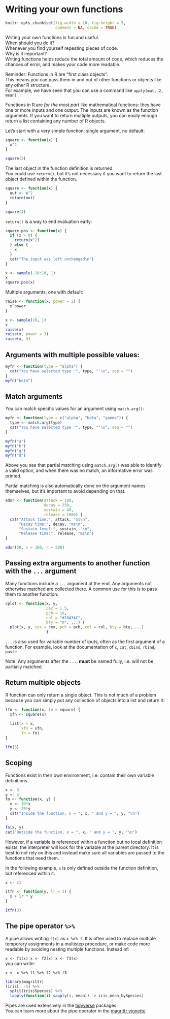 # Writing your own functions {#functions}

```r
knitr::opts_chunk$set(fig.width = 10, fig.height = 5,
                      comment = NA, cache = TRUE) 
```

Writing your own functions is fun and useful.  
When should you do it?  
Whenever you find yourself repeating pieces of code.  
Why is it important?  
Writing functions helps reduce the total amount of code, which reduces the chances of error, and makes your code more readable.  

Reminder: Functions in R are "first class objects".  
This means you can pass them in and out of other functions or objects like any other R structure.  
For example, we have seen that you can use a command like `apply(mat, 2, mean)`   

Functions in R are *for the most part* like mathematical functions: they have one or more inputs and one output. The inputs are known as the function arguments. If you want to return multiple outputs, you can easily enough return a list containing any number of R objects.

Let's start with a very simple function: single argument, no default:

```r
square <- function(x) {
  x^2
}

square(3)
```

The last object in the function definition is returned.  
You could use `return()`, but it's not necessary if you want to return the last object defined within the function.

```r
square <- function(x) {
  out <- x^2
  return(out)
}

square(4)
```

`return()` is a way to end evaluation early:

```r
square.pos <- function(x) {
  if (x > 0) {
    return(x^2)
  } else {
    x
  }
  cat("The input was left unchanged\n")
}

x <- sample(-10:10, 1)
x
square.pos(x)
```

Multiple arguments, one with default:

```r
raise <- function(x, power = 2) {
  x^power
}

x <- sample(10, 1)
x
raise(x)
raise(x, power = 3)
raise(x, 3)
```

## Arguments with multiple possible values:

```r
myfn <- function(type = "alpha") {
  cat("You have selected type '", type, "'\n", sep = "")
}
myfn("beta")
```

## Match arguments

You can match specific values for an argument using `match.arg()`:

```r
myfn <- function(type = c("alpha", "beta", "gamma")) {
  type <- match.arg(type)
  cat("You have selected type '", type, "'\n", sep = "")
}

myfn("a")
myfn("b")
myfn("g")
myfn("d")
```

Above you see that partial matching using `match.arg()` was able to identify a valid option, and when there was no match, an informative error was printed.

Partial matching is also automatically done on the argument names themselves, but it's important to avoid depending on that. 

```r
adsr <- function(attack = 100,
                 decay = 250,
                 sustain = 40,
                 release = 1000) {
  cat("Attack time:", attack, "ms\n",
      "Decay time:", decay, "ms\n",
      "Sustain level:", sustain, "\n",
      "Release time:", release, "ms\n")
}

adsr(50, s = 100, r = 500)
```

## Passing extra arguments to another function with the `...` argument

Many functions include a `...` argument at the end. Any arguments not otherwise matched are collected there. A common use for this is to pass them to another function:

```r
cplot <- function(x, y,
                  cex = 1.5,
                  pch = 16,
                  col = "#18A3AC",
                  bty = "n", ...) {
  plot(x, y, cex = cex, pch = pch, col = col, bty = bty, ...)
                  }
```

`...` is also used for variable number of iputs, often as the first argument of a function. For example, look at the documentation of `c`, `cat`, `cbind`, `rbind`, `paste`  

Note: Any arguments after the `...`, **must** be named fully, i.e. will not be partially matched.

## Return multiple objects

R function can only return a single object. This is not much of a problem because you can simply put any collection of objects into a list and return it:

```r
lfn <- function(x, fn = square) {
  xfn <- square(x)
  
  list(x = x,
       xfn = xfn,
       fn = fn)
}

lfn(3)
```

## Scoping

Functions exist in their own environment, i.e. contain their own variable definitions.

```r
x <- 3
y <- 4
fn <- function(x, y) {
  x <- 10*x
  y <- 20*y
  cat("Inside the function, x = ", x, " and y = ", y, "\n")
}

fn(x, y)
cat("Outside the function, x = ", x, " and y = ", y, "\n")
```

However, if a variable is referenced within a function but no local definition exists, the interpreter will look for the variable at the parent directory. It is best to not rely on this and instead make sure all variables are passed to the functions that need them.  

In the following example, `x` is only defined outside the function definition, but referenced within it.

```r
x <- 21

itfn <- function(y, lr = 1) {
  x + lr * y
}

itfn(3)
```

## The pipe operator `%>%` {#pipe}

A pipe allows writing `f(x)` as `x %>% f`. It is often used to replace multiple temporary assignments in a multistep procedure, or make code more readable by avoiding nesting multiple functions. 
Instead of: 

`x <- f1(x)
x <- f2(x)
x <- f3(x)`  
you can write:  

`x <- x %>% f1 %>% f2 %>% f3`

```r
library(magrittr)
(iris[, -5] %>%
  split(iris$Species) %>%
  lapply(function(i) sapply(i, mean)) -> iris_mean_bySpecies)
```

Pipes are used extensively in the [tidyverse](https://www.tidyverse.org) packages.  
You can learn more about the pipe operator in the [magrittr vignette](https://cran.r-project.org/web/packages/magrittr/vignettes/magrittr.html)
